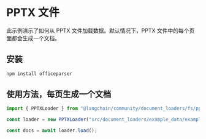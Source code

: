 # PPTX 文件

此示例演示了如何从 PPTX 文件加载数据。默认情况下，PPTX 文件中的每个页面都会生成一个文档。

## 安装

```bash npm2yarn
npm install officeparser
```

## 使用方法，每页生成一个文档

```typescript
import { PPTXLoader } from "@langchain/community/document_loaders/fs/pptx";

const loader = new PPTXLoader("src/document_loaders/example_data/example.pptx");

const docs = await loader.load();
```